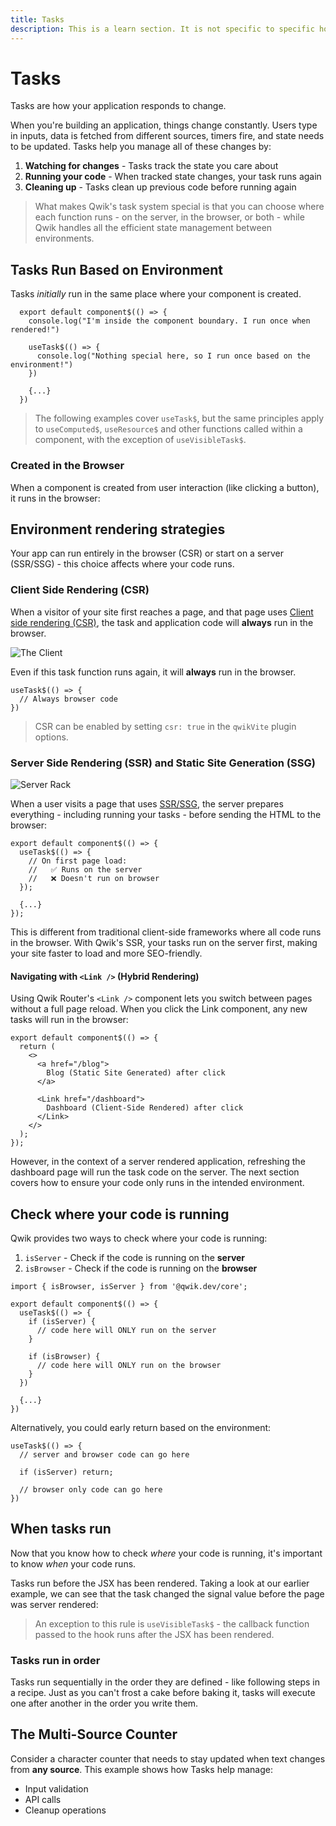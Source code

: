 ```yaml
---
title: Tasks
description: This is a learn section. It is not specific to specific hooks. We will have a reference section for each hook later.
---
```



# Tasks

Tasks are how your application responds to change.

When you're building an application, things change constantly. Users type in inputs, data is fetched from different sources, timers fire, and state needs to be updated. Tasks help you manage all of these changes by:

1. **Watching for changes** - Tasks track the state you care about
2. **Running your code** - When tracked state changes, your task runs again
3. **Cleaning up** - Tasks clean up previous code before running again

> What makes Qwik's task system special is that you can choose where each function runs - on the server, in the browser, or both - while Qwik handles all the efficient state management between environments.

## Tasks Run Based on Environment

Tasks *initially* run in the same place where your component is created. 

```tsx
  export default component$(() => {
    console.log("I'm inside the component boundary. I run once when rendered!")

    useTask$(() => {
      console.log("Nothing special here, so I run once based on the environment!")
    })

    {...}
  })
```

> The following examples cover `useTask$`, but the same principles apply to `useComputed$`, `useResource$` and other functions called within a component, with the exception of `useVisibleTask$`.

### Created in the Browser

When a component is created from user interaction (like clicking a button), it runs in the browser:

<Showcase name="task-conditional" />

## Environment rendering strategies

Your app can run entirely in the browser (CSR) or start on a server (SSR/SSG) - this choice affects where your code runs.

### Client Side Rendering (CSR)

When a visitor of your site first reaches a page, and that page uses [Client side rendering (CSR)](https://www.youtube.com/watch?v=4-Lel1oaV7M), the task and application code will **always** run in the browser.

<img 
  src={theClient} 
  alt="The Client" 
  class="max-w-50 mix-blend-luminosity rounded-full border-2 border-white mx-auto" 
/>

Even if this task function runs again, it will **always** run in the browser.

```tsx
useTask$(() => {
  // Always browser code
})
```

> CSR can be enabled by setting `csr: true` in the `qwikVite` plugin options.

### Server Side Rendering (SSR) and Static Site Generation (SSG)

<img src={serverRack} alt="Server Rack" class="border-2 border-gray-50 max-w-50 object-cover rounded-full mx-auto" />

When a user visits a page that uses [SSR/SSG](https://www.youtube.com/watch?v=0bvo6UKkNDA), the server prepares everything - including running your tasks - before sending the HTML to the browser:

```tsx
export default component$(() => {
  useTask$(() => {
    // On first page load:
    //   ✅ Runs on the server
    //   ❌ Doesn't run on browser
  });
  
  {...}
});
```

This is different from traditional client-side frameworks where all code runs in the browser. With Qwik's SSR, your tasks run on the server first, making your site faster to load and more SEO-friendly.

<Showcase name="task-server" />

#### Navigating with `<Link />` (Hybrid Rendering)

Using Qwik Router's `<Link />` component lets you switch between pages without a full page reload. When you click the Link component, any new tasks will run in the browser:

```tsx
export default component$(() => {
  return (
    <>
      <a href="/blog">
        Blog (Static Site Generated) after click
      </a>

      <Link href="/dashboard">
        Dashboard (Client-Side Rendered) after click
      </Link>
    </>
  );
});
```

However, in the context of a server rendered application, refreshing the dashboard page will run the task code on the server. The next section covers how to ensure your code only runs in the intended environment.

## Check where your code is running

Qwik provides two ways to check where your code is running:

1. `isServer` - Check if the code is running on the **server**
2. `isBrowser` - Check if the code is running on the **browser**

```tsx
import { isBrowser, isServer } from '@qwik.dev/core';

export default component$(() => {
  useTask$(() => {
    if (isServer) {
      // code here will ONLY run on the server
    }

    if (isBrowser) {
      // code here will ONLY run on the browser
    }
  })

  {...}
})
```

Alternatively, you could early return based on the environment:

```tsx
useTask$(() => {
  // server and browser code can go here

  if (isServer) return;

  // browser only code can go here
})
```

## When tasks run

Now that you know how to check *where* your code is running, it's important to know *when* your code runs.

Tasks run before the JSX has been rendered. Taking a look at our earlier example, we can see that the task changed the signal value before the page was server rendered:

<Showcase name="task-server" />

> An exception to this rule is `useVisibleTask$` - the callback function passed to the hook runs after the JSX has been rendered.

### Tasks run in order

Tasks run sequentially in the order they are defined - like following steps in a recipe. Just as you can't frost a cake before baking it, tasks will execute one after another in the order you write them.

<Showcase name="task-order" />

## The Multi-Source Counter

Consider a character counter that needs to stay updated when text changes from **any source**. This example shows how Tasks help manage:
- Input validation
- API calls
- Cleanup operations

<Showcase name="task-counter" />
